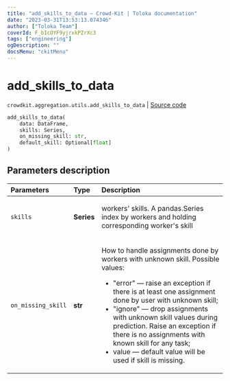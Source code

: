 ```yaml
---
title: "add_skills_to_data — Crowd-Kit | Toloka documentation"
date: "2023-03-31T13:53:13.074346"
author: ["Toloka Team"]
coverId: F_bIcOYF9yjrxkPZrXc3
tags: ["engineering"]
ogDescription: ""
docsMenu: "ckitMenu"
---
```


# add_skills_to_data

`crowdkit.aggregation.utils.add_skills_to_data` | [Source code](https://github.com/Toloka/crowd-kit/blob/v1.2.1/crowdkit/aggregation/utils.py#L176)

```python
add_skills_to_data(
    data: DataFrame,
    skills: Series,
    on_missing_skill: str,
    default_skill: Optional[float]
)
```

## Parameters description

| Parameters | Type | Description |
| :----------| :----| :-----------|
`skills`|**Series**|<p>workers' skills. A pandas.Series index by workers and holding corresponding worker's skill</p>
`on_missing_skill`|**str**|<p>How to handle assignments done by workers with unknown skill. Possible values:</p> <ul> <li>&quot;error&quot; — raise an exception if there is at least one assignment done by user with unknown skill;</li> <li>&quot;ignore&quot; — drop assignments with unknown skill values during prediction. Raise an exception if there is no assignments with known skill for any task;</li> <li>value — default value will be used if skill is missing.</li> </ul>